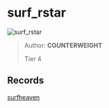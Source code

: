 
# surf_rstar

![surf_rstar](https://raw.githubusercontent.com/Sayt123/SurfMapPics/Maps-and-bonuses/csgo/surf_rstar.jpg)

> Author: **COUNTERWEIGHT**
>
> Tier 4

## Records

[surfheaven](https://surfheaven.eu/map/surf_rstar)
